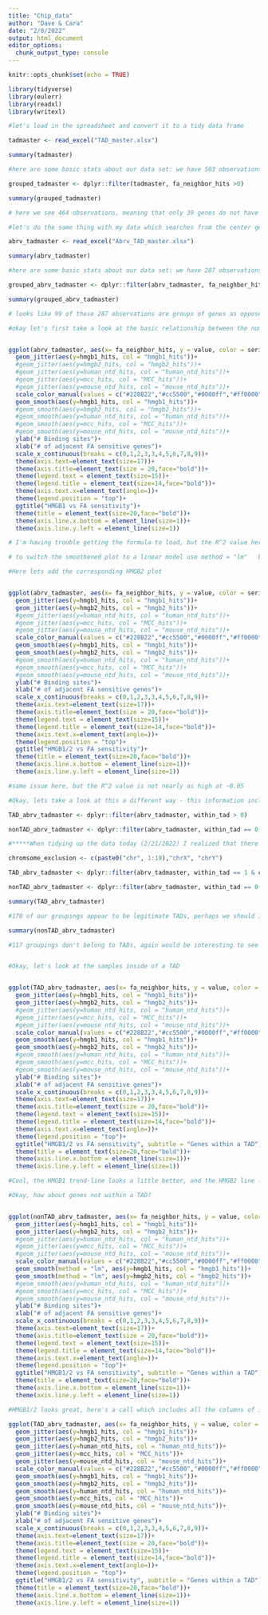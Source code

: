 ---
title: "Chip_data"
author: "Dave & Cara"
date: "2/8/2022"
output: html_document
editor_options: 
  chunk_output_type: console
---

```{r setup, include=FALSE}
knitr::opts_chunk$set(echo = TRUE)
```


```{r}
library(tidyverse)
library(eulerr)
library(readxl)
library(writexl)
```


```{r}
#let's load in the spreadsheet and convert it to a tidy data frame

tadmaster <- read_excel("TAD_master.xlsx")

summary(tadmaster)

#here are some basic stats about our data set: we have 503 observations with a mean of 5.89 neighboring FA genes. Let's split up our data into genes with no neighbors, and those that do

grouped_tadmaster <- dplyr::filter(tadmaster, fa_neighbor_hits >0)

summary(grouped_tadmaster)

# here we see 464 observations, meaning that only 39 genes do not have a neighboring gene - the disparity between this number and what I calculated with my "TAD spaced" grouping may be due to the fact that I chose the center gene of all the grouped genes to make the comparisons. I think what is happening here is that more genes on the edges of the groupings are picking up genes in another grouping over. Interesting. The mean grouping of genes increases slightly to 6.3 when excluding the "isolated" genes. This modest change is probably also indicitive of false positives from edge genes.

```

```{r}
#let's do the same thing with my data which searches from the center gene only 

abrv_tadmaster <- read_excel("Abrv_TAD_master.xlsx")

summary(abrv_tadmaster)

#here are some basic stats about our data set: we have 287 observations, down from 503 in the list not accounting for entries overlapping within the same TAD. Lets filter our data to quickly see the breakdown of the new data set

grouped_abrv_tadmaster <- dplyr::filter(abrv_tadmaster, fa_neighbor_hits >0)

summary(grouped_abrv_tadmaster)

# looks like 99 of these 287 observations are groups of genes as opposed to the 188 (287-99) genes with no neighbors. On average when there is a group, there are 3.061 genes (2.061 + the gene which localized the dataset). It looks like there is potential for a lot of false positive calls when including edge genes, at least 149 (188-39)

```


```{r}
#okay let's first take a look at the basic relationship between the number of folate senstive genes and the number of HMGB1 binding sites.


ggplot(abrv_tadmaster, aes(x= fa_neighbor_hits, y = value, color = series)) +
  geom_jitter(aes(y=hmgb1_hits, col = "hmgb1_hits"))+
  #geom_jitter(aes(y=hmgb2_hits, col = "hmgb2_hits"))+
  #geom_jitter(aes(y=human_ntd_hits, col = "human_ntd_hits"))+
  #geom_jitter(aes(y=mcc_hits, col = "MCC_hits"))+
  #geom_jitter(aes(y=mouse_ntd_hits, col = "mouse_ntd_hits"))+
  scale_color_manual(values = c("#228B22","#cc5500","#0000ff","#ff0000","#ffff00"))+
  geom_smooth(aes(y=hmgb1_hits, col = "hmgb1_hits"))+
  #geom_smooth(aes(y=hmgb2_hits, col = "hmgb2_hits"))+
  #geom_smooth(aes(y=human_ntd_hits, col = "human_ntd_hits"))+
  #geom_smooth(aes(y=mcc_hits, col = "MCC_hits"))+
  #geom_smooth(aes(y=mouse_ntd_hits, col = "mouse_ntd_hits"))+
  ylab("# Binding sites")+
  xlab("# of adjacent FA sensitive genes")+
  scale_x_continuous(breaks = c(0,1,2,3,3,4,5,6,7,8,9))+
  theme(axis.text=element_text(size=17))+
  theme(axis.title=element_text(size = 20,face="bold"))+
  theme(legend.text = element_text(size=15))+
  theme(legend.title = element_text(size=14,face="bold"))+
  theme(axis.text.x=element_text(angle=))+
  theme(legend.position = "top")+
  ggtitle("HMGB1 vs FA sensitivity")+
  theme(title = element_text(size=20,face="bold"))+
  theme(axis.line.x.bottom = element_line(size=1))+
  theme(axis.line.y.left = element_line(size=1))

# I'm having trouble getting the formula to load, but the R^2 value here is classified as a "moderate" relationship at ~0.48

# to switch the smoothened plot to a linear model use method = "lm"   before the aes call

```

```{r}
#Here lets add the corresponding HMGB2 plot


ggplot(abrv_tadmaster, aes(x= fa_neighbor_hits, y = value, color = series)) +
  geom_jitter(aes(y=hmgb1_hits, col = "hmgb1_hits"))+
  geom_jitter(aes(y=hmgb2_hits, col = "hmgb2_hits"))+
  #geom_jitter(aes(y=human_ntd_hits, col = "human_ntd_hits"))+
  #geom_jitter(aes(y=mcc_hits, col = "MCC_hits"))+
  #geom_jitter(aes(y=mouse_ntd_hits, col = "mouse_ntd_hits"))+
  scale_color_manual(values = c("#228B22","#cc5500","#0000ff","#ff0000","#ffff00"))+
  geom_smooth(aes(y=hmgb1_hits, col = "hmgb1_hits"))+
  geom_smooth(aes(y=hmgb2_hits, col = "hmgb2_hits"))+
  #geom_smooth(aes(y=human_ntd_hits, col = "human_ntd_hits"))+
  #geom_smooth(aes(y=mcc_hits, col = "MCC_hits"))+
  #geom_smooth(aes(y=mouse_ntd_hits, col = "mouse_ntd_hits"))+
  ylab("# Binding sites")+
  xlab("# of adjacent FA sensitive genes")+
  scale_x_continuous(breaks = c(0,1,2,3,3,4,5,6,7,8,9))+
  theme(axis.text=element_text(size=17))+
  theme(axis.title=element_text(size = 20,face="bold"))+
  theme(legend.text = element_text(size=15))+
  theme(legend.title = element_text(size=14,face="bold"))+
  theme(axis.text.x=element_text(angle=))+
  theme(legend.position = "top")+
  ggtitle("HMGB1/2 vs FA sensitivity")+
  theme(title = element_text(size=20,face="bold"))+
  theme(axis.line.x.bottom = element_line(size=1))+
  theme(axis.line.y.left = element_line(size=1))

#same issue here, but the R^2 value is not nearly as high at ~0.05


```

```{r}
#Okay, lets take a look at this a different way - this information includes data for genes both within TADs and without, lets filter based on these criteria. I've added two columns to the spreadsheet based on your observations. within_tad is a binary yes/ no represented by a 1 or 0. changing_tad is similarly a binary representation of the TADs ability to change upon senescence.

TAD_abrv_tadmaster <- dplyr::filter(abrv_tadmaster, within_tad > 0)

nonTAD_abrv_tadmaster <- dplyr::filter(abrv_tadmaster, within_tad == 0)

#*****When tidying up the data today (2/21/2022) I realized that there was no CTCF binding data for chromosomes 20,21,or 22!!, this is likely due to the dataset we were using - we'll need to reanalyze those three chromosomes using some bulletproof data from encode. For now we will have to eliminate those three chromosomes from our analysis using another filter.

chromsome_exclusion <- c(paste0("chr", 1:19),"chrX", "chrY")

TAD_abrv_tadmaster <- dplyr::filter(abrv_tadmaster, within_tad == 1 & chromosome %in% chromsome_exclusion)

nonTAD_abrv_tadmaster <- dplyr::filter(abrv_tadmaster, within_tad == 0 & chromosome %in% chromsome_exclusion)

summary(TAD_abrv_tadmaster)

#170 of our groupings appear to be legitimate TADs, perhaps we should insert a venn here which displays the overlap between these 170 TADS, the 99 groupings, and 188 isolated genes.

summary(nonTAD_abrv_tadmaster)

#117 groupings don't belong to TADs, again would be interesting to see what data jitters belong to this set



```

```{r}
#Okay, let's look at the samples inside of a TAD


ggplot(TAD_abrv_tadmaster, aes(x= fa_neighbor_hits, y = value, color = series)) +
  geom_jitter(aes(y=hmgb1_hits, col = "hmgb1_hits"))+
  geom_jitter(aes(y=hmgb2_hits, col = "hmgb2_hits"))+
  #geom_jitter(aes(y=human_ntd_hits, col = "human_ntd_hits"))+
  #geom_jitter(aes(y=mcc_hits, col = "MCC_hits"))+
  #geom_jitter(aes(y=mouse_ntd_hits, col = "mouse_ntd_hits"))+
  scale_color_manual(values = c("#228B22","#cc5500","#0000ff","#ff0000","#ffff00"))+
  geom_smooth(aes(y=hmgb1_hits, col = "hmgb1_hits"))+
  geom_smooth(aes(y=hmgb2_hits, col = "hmgb2_hits"))+
  #geom_smooth(aes(y=human_ntd_hits, col = "human_ntd_hits"))+
  #geom_smooth(aes(y=mcc_hits, col = "MCC_hits"))+
  #geom_smooth(aes(y=mouse_ntd_hits, col = "mouse_ntd_hits"))+
  ylab("# Binding sites")+
  xlab("# of adjacent FA sensitive genes")+
  scale_x_continuous(breaks = c(0,1,2,3,3,4,5,6,7,8,9))+
  theme(axis.text=element_text(size=17))+
  theme(axis.title=element_text(size = 20,face="bold"))+
  theme(legend.text = element_text(size=15))+
  theme(legend.title = element_text(size=14,face="bold"))+
  theme(axis.text.x=element_text(angle=))+
  theme(legend.position = "top")+
  ggtitle("HMGB1/2 vs FA sensitivity", subtitle = "Genes within a TAD")+
  theme(title = element_text(size=20,face="bold"))+
  theme(axis.line.x.bottom = element_line(size=1))+
  theme(axis.line.y.left = element_line(size=1))

#Cool, the HMGB1 trend-line looks a little better, and the HMGB2 line looks a little worse

```


```{r}
#Okay, how about genes not within a TAD?


ggplot(nonTAD_abrv_tadmaster, aes(x= fa_neighbor_hits, y = value, color = series)) +
  geom_jitter(aes(y=hmgb1_hits, col = "hmgb1_hits"))+
  geom_jitter(aes(y=hmgb2_hits, col = "hmgb2_hits"))+
  #geom_jitter(aes(y=human_ntd_hits, col = "human_ntd_hits"))+
  #geom_jitter(aes(y=mcc_hits, col = "MCC_hits"))+
  #geom_jitter(aes(y=mouse_ntd_hits, col = "mouse_ntd_hits"))+
  scale_color_manual(values = c("#228B22","#cc5500","#0000ff","#ff0000","#ffff00"))+
  geom_smooth(method = "lm", aes(y=hmgb1_hits, col = "hmgb1_hits"))+
  geom_smooth(method = "lm", aes(y=hmgb2_hits, col = "hmgb2_hits"))+
  #geom_smooth(aes(y=human_ntd_hits, col = "human_ntd_hits"))+
  #geom_smooth(aes(y=mcc_hits, col = "MCC_hits"))+
  #geom_smooth(aes(y=mouse_ntd_hits, col = "mouse_ntd_hits"))+
  ylab("# Binding sites")+
  xlab("# of adjacent FA sensitive genes")+
  scale_x_continuous(breaks = c(0,1,2,3,3,4,5,6,7,8,9))+
  theme(axis.text=element_text(size=17))+
  theme(axis.title=element_text(size = 20,face="bold"))+
  theme(legend.text = element_text(size=15))+
  theme(legend.title = element_text(size=14,face="bold"))+
  theme(axis.text.x=element_text(angle=))+
  theme(legend.position = "top")+
  ggtitle("HMGB1/2 vs FA sensitivity", subtitle = "Genes within a TAD")+
  theme(title = element_text(size=20,face="bold"))+
  theme(axis.line.x.bottom = element_line(size=1))+
  theme(axis.line.y.left = element_line(size=1))

```



```{r}

#HMGB1/2 looks great, here's a call which includes all the columns of interest in our master file

ggplot(TAD_abrv_tadmaster, aes(x= fa_neighbor_hits, y = value, color = series)) +
  geom_jitter(aes(y=hmgb1_hits, col = "hmgb1_hits"))+
  geom_jitter(aes(y=hmgb2_hits, col = "hmgb2_hits"))+
  geom_jitter(aes(y=human_ntd_hits, col = "human_ntd_hits"))+
  geom_jitter(aes(y=mcc_hits, col = "MCC_hits"))+
  geom_jitter(aes(y=mouse_ntd_hits, col = "mouse_ntd_hits"))+
  scale_color_manual(values = c("#228B22","#cc5500","#0000ff","#ff0000","#ffff00"))+
  geom_smooth(aes(y=hmgb1_hits, col = "hmgb1_hits"))+
  geom_smooth(aes(y=hmgb2_hits, col = "hmgb2_hits"))+
  geom_smooth(aes(y=human_ntd_hits, col = "human_ntd_hits"))+
  geom_smooth(aes(y=mcc_hits, col = "MCC_hits"))+
  geom_smooth(aes(y=mouse_ntd_hits, col = "mouse_ntd_hits"))+
  ylab("# Binding sites")+
  xlab("# of adjacent FA sensitive genes")+
  scale_x_continuous(breaks = c(0,1,2,3,3,4,5,6,7,8,9))+
  theme(axis.text=element_text(size=17))+
  theme(axis.title=element_text(size = 20,face="bold"))+
  theme(legend.text = element_text(size=15))+
  theme(legend.title = element_text(size=14,face="bold"))+
  theme(axis.text.x=element_text(angle=))+
  theme(legend.position = "top")+
  ggtitle("HMGB1/2 vs FA sensitivity", subtitle = "Genes within a TAD")+
  theme(title = element_text(size=20,face="bold"))+
  theme(axis.line.x.bottom = element_line(size=1))+
  theme(axis.line.y.left = element_line(size=1))
  
```






